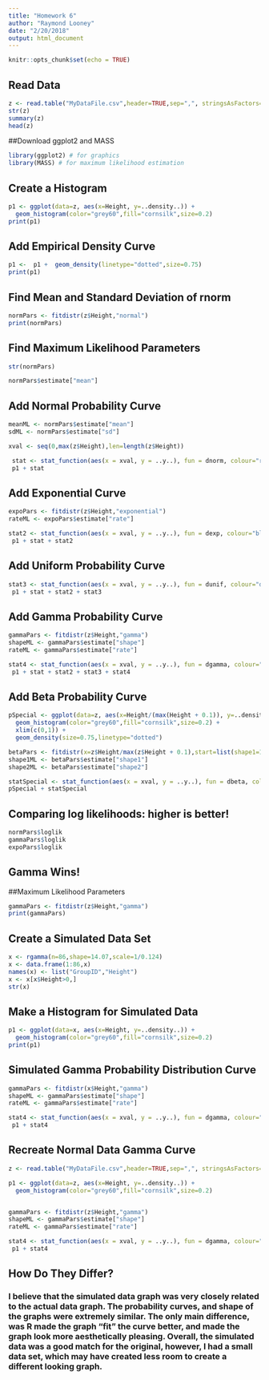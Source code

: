 ```yaml
---
title: "Homework 6"
author: "Raymond Looney"
date: "2/20/2018"
output: html_document
---
```


```r
knitr::opts_chunk$set(echo = TRUE)
```

## Read Data
```r
z <- read.table("MyDataFile.csv",header=TRUE,sep=",", stringsAsFactors=FALSE)
str(z)
summary(z)
head(z)
```

##Download ggplot2 and MASS
```r
library(ggplot2) # for graphics
library(MASS) # for maximum likelihood estimation
```

## Create a Histogram
```r
p1 <- ggplot(data=z, aes(x=Height, y=..density..)) +
  geom_histogram(color="grey60",fill="cornsilk",size=0.2) 
print(p1)
```

## Add Empirical Density Curve
```r
p1 <-  p1 +  geom_density(linetype="dotted",size=0.75)
print(p1)

```

## Find Mean and Standard Deviation of rnorm
```r
normPars <- fitdistr(z$Height,"normal")
print(normPars)

```

## Find Maximum Likelihood Parameters
```r
str(normPars)

normPars$estimate["mean"]
```

## Add Normal Probability Curve
```r
meanML <- normPars$estimate["mean"]
sdML <- normPars$estimate["sd"]

xval <- seq(0,max(z$Height),len=length(z$Height))

 stat <- stat_function(aes(x = xval, y = ..y..), fun = dnorm, colour="red", n = length(z$Height), args = list(mean = meanML, sd = sdML))
 p1 + stat

```

## Add Exponential Curve
```r
expoPars <- fitdistr(z$Height,"exponential")
rateML <- expoPars$estimate["rate"]

stat2 <- stat_function(aes(x = xval, y = ..y..), fun = dexp, colour="blue", n = length(z$Height), args = list(rate=rateML))
 p1 + stat + stat2
```

## Add Uniform Probability Curve
```r
stat3 <- stat_function(aes(x = xval, y = ..y..), fun = dunif, colour="darkgreen", n = length(z$Height), args = list(min=min(z$Height), max=max(z$Height)))
 p1 + stat + stat2 + stat3
```

## Add Gamma Probability Curve
```r
gammaPars <- fitdistr(z$Height,"gamma")
shapeML <- gammaPars$estimate["shape"]
rateML <- gammaPars$estimate["rate"]

stat4 <- stat_function(aes(x = xval, y = ..y..), fun = dgamma, colour="goldenrod", n = length(z$Height), args = list(shape=shapeML, rate=rateML))
 p1 + stat + stat2 + stat3 + stat4
```

## Add Beta Probability Curve
```r
pSpecial <- ggplot(data=z, aes(x=Height/(max(Height + 0.1)), y=..density..)) +
  geom_histogram(color="grey60",fill="cornsilk",size=0.2) + 
  xlim(c(0,1)) +
  geom_density(size=0.75,linetype="dotted")

betaPars <- fitdistr(x=z$Height/max(z$Height + 0.1),start=list(shape1=1,shape2=2),"beta")
shape1ML <- betaPars$estimate["shape1"]
shape2ML <- betaPars$estimate["shape2"]

statSpecial <- stat_function(aes(x = xval, y = ..y..), fun = dbeta, colour="orchid", n = length(z$Height), args = list(shape1=shape1ML,shape2=shape2ML))
pSpecial + statSpecial
```

## Comparing log likelihoods: higher is better!
```r
normPars$loglik
gammaPars$loglik
expoPars$loglik
```
## Gamma Wins!


##Maximum Likelihood Parameters
```r
gammaPars <- fitdistr(z$Height,"gamma")
print(gammaPars)
```

## Create a Simulated Data Set
```r
x <- rgamma(n=86,shape=14.07,scale=1/0.124)
x <- data.frame(1:86,x)
names(x) <- list("GroupID","Height")
x <- x[x$Height>0,]
str(x)
```

## Make a Histogram for Simulated Data
```r
p1 <- ggplot(data=x, aes(x=Height, y=..density..)) +
  geom_histogram(color="grey60",fill="cornsilk",size=0.2) 
print(p1)
```

## Simulated Gamma Probability Distribution Curve
```r
gammaPars <- fitdistr(x$Height,"gamma")
shapeML <- gammaPars$estimate["shape"]
rateML <- gammaPars$estimate["rate"]

stat4 <- stat_function(aes(x = xval, y = ..y..), fun = dgamma, colour="goldenrod", n = length(x$Height), args = list(shape=shapeML, rate=rateML))
 p1 + stat4
```

## Recreate Normal Data Gamma Curve
```r
z <- read.table("MyDataFile.csv",header=TRUE,sep=",", stringsAsFactors=FALSE)

p1 <- ggplot(data=z, aes(x=Height, y=..density..)) +
  geom_histogram(color="grey60",fill="cornsilk",size=0.2) 


gammaPars <- fitdistr(z$Height,"gamma")
shapeML <- gammaPars$estimate["shape"]
rateML <- gammaPars$estimate["rate"]

stat4 <- stat_function(aes(x = xval, y = ..y..), fun = dgamma, colour="goldenrod", n = length(z$Height), args = list(shape=shapeML, rate=rateML))
 p1 + stat4
```


## How Do They Differ?
### I believe that the simulated data graph was very closely related to the actual data graph. The probability curves, and shape of the graphs were extremely similar. The only main difference, was R made the graph "fit" the curve better, and made the graph look more aesthetically pleasing. Overall, the simulated data was a good match for the original, however, I had a small data set, which may have created less room to create a different looking graph.